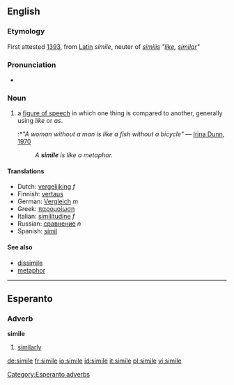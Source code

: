 ==English==
===Etymology===
First attested [[w:1393|1393]], from [[Latin]] ''simile'', neuter of ''[[similis]]'' ''"[[like]], [[similar]]"''

===Pronunciation===
*{{audio|en-us-simile.ogg|Audio (US)}}

===Noun===
{{en-noun}}

# {{cattag|linguistics}} a [[figure of speech]] in which one thing is compared to another, generally using ''like'' or ''as''.
#:*''"A woman without a man is like a fish without a bicycle"'' &mdash; [[w:Irina Dunn|Irina Dunn]], [[w:1970|1970]]
#:''A '''simile''' is like a metaphor.'' <!-- I almost deleted this but thought Wiktionary can afford a little fun. -->

==== Translations ====
*Dutch: [[vergelijking]] ''f''
*Finnish: [[vertaus]]
*German: [[Vergleich]] ''m''
*Greek: [[παρομοίωση]]
*Italian: [[similitudine]] ''f''
*Russian: [[сравнение]] ''n''
*Spanish: [[símil]] {{m}}

====See also====
*[[dissimile]]
*[[metaphor]]

----

==Esperanto==
===Adverb===
'''simile'''
# [[similarly]]

[[Category:Esperanto adverbs]]

[[de:simile]]
[[fr:simile]]
[[io:simile]]
[[id:simile]]
[[it:simile]]
[[pl:simile]]
[[vi:simile]]